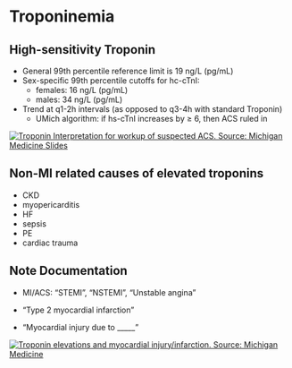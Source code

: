 # Troponinemia

## High-sensitivity Troponin

-   General 99th percentile reference limit is 19 ng/L (pg/mL)
-   Sex-specific 99th percentile cutoffs for hc-cTnI:
    -   females: 16 ng/L (pg/mL)
    -   males: 34 ng/L (pg/mL)
-   Trend at q1-2h intervals (as opposed to q3-4h with standard Troponin)
    -   UMich algorithm: if hs-cTnI increases by ≥ 6, then ACS ruled in

[![Troponin Interpretation for workup of suspected ACS. Source: Michigan Medicine Slides](images/paste-58364BD6.png)](https://www.med.umich.edu/clinical/Troponin%20T%20Assay%20Educational%20Presentation.pdf)

## Non-MI related causes of elevated troponins

-   CKD
-   myopericarditis
-   HF
-   sepsis
-   PE
-   cardiac trauma

## Note Documentation

-   MI/ACS: "STEMI", "NSTEMI", "Unstable angina"

-   "Type 2 myocardial infarction"

-   "Myocardial injury due to \_\_\_\_\_"

[![Troponin elevations and myocardial injury/infarction. Source: Michigan Medicine](images/paste-75B26ADD.png)](https://www.med.umich.edu/clinical/Troponin%20T%20Assay%20Educational%20Presentation.pdf)
